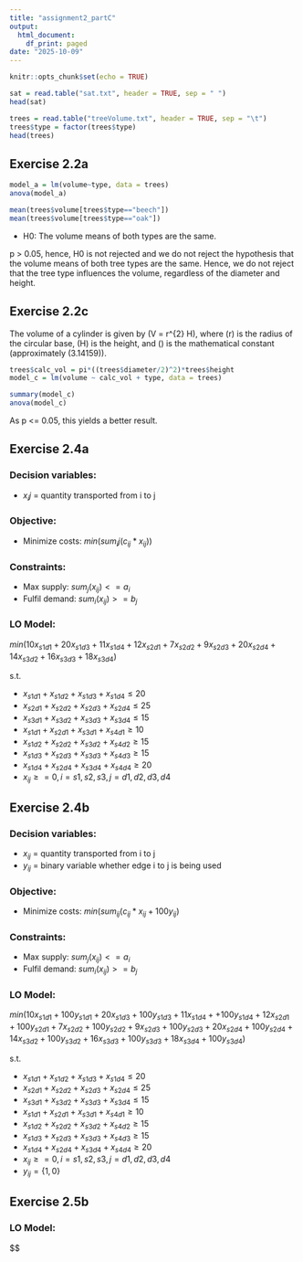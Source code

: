 ```yaml
---
title: "assignment2_partC"
output:
  html_document:
    df_print: paged
date: "2025-10-09"
---
```


```r
knitr::opts_chunk$set(echo = TRUE)
```

```r
sat = read.table("sat.txt", header = TRUE, sep = " ")
head(sat)

trees = read.table("treeVolume.txt", header = TRUE, sep = "\t")
trees$type = factor(trees$type)
head(trees)
```

## Exercise 2.2a

```r
model_a = lm(volume~type, data = trees)
anova(model_a) 

mean(trees$volume[trees$type=="beech"])
mean(trees$volume[trees$type=="oak"])
```

-   H0: The volume means of both types are the same.

p \> 0.05, hence, H0 is not rejected and we do not reject the hypothesis that the volume means of both tree types are the same. Hence, we do not reject that the tree type influences the volume, regardless of the diameter and height.

## Exercise 2.2c

The volume of a cylinder is given by \(V = \pi r^{2} H\), where \(r\) is the radius of the circular base, \(H\) is the height, and \(\pi\) is the mathematical constant (approximately \(3.14159\)).

```r
trees$calc_vol = pi*((trees$diameter/2)^2)*trees$height
model_c = lm(volume ~ calc_vol + type, data = trees)

summary(model_c)
anova(model_c)
```

As p <= 0.05, this yields a better result.

## Exercise 2.4a

### Decision variables:

- $x_ij$ = quantity transported from i to j

### Objective:

- Minimize costs: $min(sum_ij(c_{ij}*x_{ij}))$

### Constraints:

- Max supply: $sum_j(x_{ij}) <= a_i$
- Fulfil demand: $sum_i(x_{ij}) >= b_j$

### LO Model:

$min(10x_{s1d1} + 20x_{s1d3} + 11x_{s1d4} + 12x_{s2d1} + 7x_{s2d2} + 9x_{s2d3} + 20x_{s2d4} + 14x_{s3d2} + 16x_{s3d3} + 18x_{s3d4})$

s.t.

- $x_{s1d1} + x_{s1d2} + x_{s1d3} + x_{s1d4} \leq 20$
- $x_{s2d1} + x_{s2d2} + x_{s2d3} + x_{s2d4} \leq 25$
- $x_{s3d1} + x_{s3d2} + x_{s3d3} + x_{s3d4} \leq 15$
- $x_{s1d1} + x_{s2d1} + x_{s3d1} + x_{s4d1} \geq 10$
- $x_{s1d2} + x_{s2d2} + x_{s3d2} + x_{s4d2} \geq 15$
- $x_{s1d3} + x_{s2d3} + x_{s3d3} + x_{s4d3} \geq 15$
- $x_{s1d4} + x_{s2d4} + x_{s3d4} + x_{s4d4} \geq 20$
- $x_{ij} \geq= 0, i = s1,s2,s3, j = d1,d2,d3,d4$

## Exercise 2.4b

### Decision variables:

- $x_{ij}$ = quantity transported from i to j
- $y_{ij}$ = binary variable whether edge i to j is being used

### Objective:

- Minimize costs: $min(sum_{ij}(c_{ij}*x_{ij}+100y_{ij})$


### Constraints:

- Max supply: $sum_j(x_{ij}) <= a_i$
- Fulfil demand: $sum_i(x_{ij}) >= b_j$

### LO Model:

$min(10x_{s1d1} + 100y_{s1d1} + 20x_{s1d3} + 100y_{s1d3} + 11x_{s1d4} + + 100y_{s1d4} + 12x_{s2d1} + 100y_{s2d1} + 7x_{s2d2} + 100y_{s2d2} + 9x_{s2d3} + 100y_{s2d3} + 20x_{s2d4} + 100y_{s2d4} + 14x_{s3d2} + 100y_{s3d2} + 16x_{s3d3} + 100y_{s3d3} + 18x_{s3d4} + 100y_{s3d4})$

s.t.

- $x_{s1d1} + x_{s1d2} + x_{s1d3} + x_{s1d4} \leq 20$
- $x_{s2d1} + x_{s2d2} + x_{s2d3} + x_{s2d4} \leq 25$
- $x_{s3d1} + x_{s3d2} + x_{s3d3} + x_{s3d4} \leq 15$
- $x_{s1d1} + x_{s2d1} + x_{s3d1} + x_{s4d1} \geq 10$
- $x_{s1d2} + x_{s2d2} + x_{s3d2} + x_{s4d2} \geq 15$
- $x_{s1d3} + x_{s2d3} + x_{s3d3} + x_{s4d3} \geq 15$
- $x_{s1d4} + x_{s2d4} + x_{s3d4} + x_{s4d4} \geq 20$
- $x_{ij} \geq= 0, i = s1,s2,s3, j = d1,d2,d3,d4$
- $y_{ij} = \{1,0\}$


## Exercise 2.5b

### LO Model:

$$
